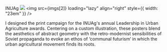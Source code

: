 
<Theme
  text="#7c51d2"
  matte="#f6e8d7"
  matte-hover="rgb(255 255 255 / 25%)"
  matte-pop="rgb(0 0 0 / 6.5%)"
  links="#7c51d2"
/>

<ProjectHeader>INUAg</ProjectHeader>
<img src={imgs[1]} loading="lazy" />
<img src={imgs[2]} loading="lazy" align="right" style={{ width: "23em" }} />

I designed the print campaign for the INUAg's annual Leadership in Urban Agriculture awards. Centering on a custom illustration, these posters blend the aesthetics of abstract geometry with the retro-modernist sensibilities of Soviet propaganda to evoke an ethos of ‘communal futurism’ in which the urban agricultural movement finds its roots.

